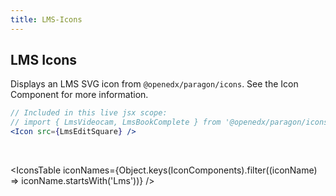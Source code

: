 ```yaml
---
title: LMS-Icons
---
```



## LMS Icons

Displays an LMS SVG icon from `@openedx/paragon/icons`. See the <Link to="/components/icon">Icon Component</Link> for more information.

```jsx live
// Included in this live jsx scope:
// import { LmsVideocam, LmsBookComplete } from '@openedx/paragon/icons';
<Icon src={LmsEditSquare} />
```

<br/>

<IconsTable iconNames={Object.keys(IconComponents).filter((iconName) => iconName.startsWith('Lms'))} />
